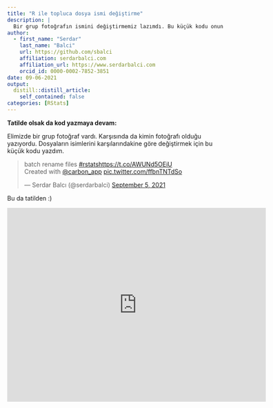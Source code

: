 ```yaml
---
title: "R ile topluca dosya ismi değiştirme"
description: |
  Bir grup fotoğrafın ismini değiştirmemiz lazımdı. Bu küçük kodu onun için yazdım.
author:
  - first_name: "Serdar"
    last_name: "Balci"
    url: https://github.com/sbalci
    affiliation: serdarbalci.com
    affiliation_url: https://www.serdarbalci.com
    orcid_id: 0000-0002-7852-3851
date: 09-06-2021
output:
  distill::distill_article:
    self_contained: false
categories: [RStats]
---
```



**Tatilde olsak da kod yazmaya devam:**

Elimizde bir grup fotoğraf vardı. Karşısında da kimin fotoğrafı olduğu yazıyordu. Dosyaların isimlerini karşılarındakine göre değiştirmek için bu küçük kodu yazdım.


<script src="https://gist.github.com/sbalci/d1ec08be18d6a021772a6ff7cad19ef7.js"></script>




<blockquote class="twitter-tweet"><p lang="en" dir="ltr">batch rename files <a href="https://twitter.com/hashtag/rstats?src=hash&amp;ref_src=twsrc%5Etfw">#rstats</a><a href="https://t.co/AWUNd5OEiU">https://t.co/AWUNd5OEiU</a><br>Created with <a href="https://twitter.com/carbon_app?ref_src=twsrc%5Etfw">@carbon_app</a> <a href="https://t.co/ffbnTNTdSo">pic.twitter.com/ffbnTNTdSo</a></p>&mdash; Serdar Balcı (@serdarbalci) <a href="https://twitter.com/serdarbalci/status/1434589046186074116?ref_src=twsrc%5Etfw">September 5, 2021</a></blockquote> <script async src="https://platform.twitter.com/widgets.js" charset="utf-8"></script> 





Bu da tatilden :)

<iframe src="https://www.google.com/maps/embed?pb=!4v1630914170182!6m8!1m7!1sCAoSLEFGMVFpcE56dUxyQndDWnYxbHVIai1nTlVLWmJfY2ptcWFRcW82eld6anJw!2m2!1d37.0013408!2d27.7324849!3f271!4f0!5f0.7820865974627469" width="600" height="450" style="border:0;" allowfullscreen="" loading="lazy"></iframe>










